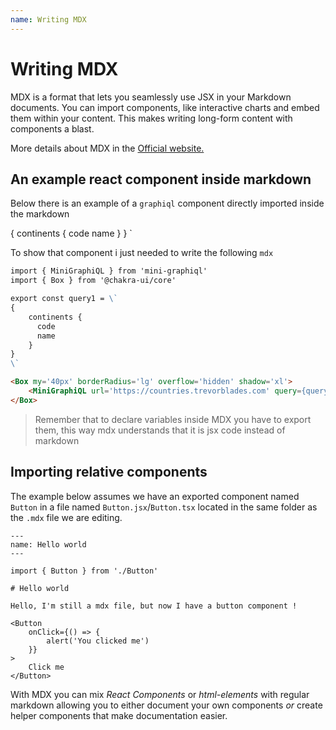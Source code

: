 ```yaml
---
name: Writing MDX
---
```



# Writing MDX

MDX is a format that lets you seamlessly use JSX in your Markdown documents. You can import components, like interactive charts
and embed them within your content. This makes writing long-form content with components a blast.

More details about MDX in the [Official website.](https://mdxjs.com/)

## An example react component inside markdown

Below there is an example of a `graphiql` component directly imported inside the markdown

{
    continents {
      code
      name
    }
}
`

<Box borderColor='red.500' borderWidth='2px' my='40px' borderRadius='lg' overflow='hidden' shadow='xl'>
    <MiniGraphiQL url='https://countries.trevorblades.com' query={query1} />
</Box>

To show that component i just needed to write the following `mdx`

```md
import { MiniGraphiQL } from 'mini-graphiql'
import { Box } from '@chakra-ui/core'

export const query1 = \`
{
    continents {
      code
      name
    }
}
\`

<Box my='40px' borderRadius='lg' overflow='hidden' shadow='xl'>
    <MiniGraphiQL url='https://countries.trevorblades.com' query={query1} />
</Box>
```
> Remember that to declare variables inside MDX you have to export them, this way mdx understands that it is jsx code instead of markdown


## Importing relative components

The example below assumes we have an exported component named `Button` in a file named `Button.jsx`/`Button.tsx` located in the same folder as the `.mdx` file we are editing.

```mdx
---
name: Hello world
---

import { Button } from './Button'

# Hello world

Hello, I'm still a mdx file, but now I have a button component !

<Button
    onClick={() => {
        alert('You clicked me')
    }}
>
    Click me
</Button>
```

With MDX you can mix _React Components_ or _html-elements_ with regular markdown allowing you to either document your own components _or_ create helper components that make documentation easier.
